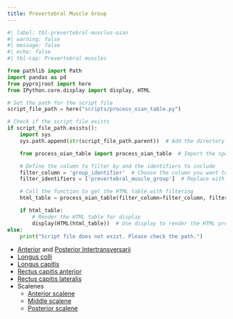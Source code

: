 ```yaml
---
title: Prevertebral Muscle Group
---
```



```python
#| label: tbl-prevertebral-muscles-oian
#| warning: false
#| message: false
#| echo: false
#| tbl-cap: Prevertebral muscles

from pathlib import Path
import pandas as pd
from pyprojroot import here
from IPython.core.display import display, HTML

# Set the path for the script file
script_file_path = here("scripts/process_oian_table.py")

# Check if the script file exists
if script_file_path.exists():
    import sys
    sys.path.append(str(script_file_path.parent))  # Add the directory of the script to the system path

    from process_oian_table import process_oian_table  # Import the specific function

    # Define the column to filter by and the identifiers to include
    filter_column = 'group_identifier'  # Choose the column you want to filter by
    filter_identifiers = ['prevertebral_muscle_group']  # Replace with actual identifiers you want to include

    # Call the function to get the HTML table with filtering
    html_table = process_oian_table(filter_column=filter_column, filter_identifiers=filter_identifiers)

    if html_table:
        # Render the HTML table for display
        display(HTML(html_table))  # Use display to render the HTML properly
else:
    print("Script file does not exist. Please check the path.")

```



- [Anterior]({{< var ref-anterior-intertransversarii-cervicis.path >}}) and [Posterior Intertransversarii]({{< var ref-posterior-intertransversarii-cervicis.path >}})
- [Longus colli]({{< var ref-longus-colli.path >}})
- [Longus capitis]({{< var ref-longus-colli.path >}})
- [Rectus capitis anterior]({{< var ref-rectus-capitis-anterior.path >}})
- [Rectus capitis lateralis]({{< var ref-rectus-capitis-lateralis.path >}})
- Scalenes
   - [Anterior scalene]({{< var ref-anterior-scalene.path >}})
   - [Middle scalene]({{< var ref-middle-scalene.path >}})
   - [Posterior scalene]({{< var ref-posterior-scalene.path >}})

